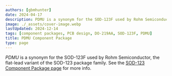 ```yaml
---
authors: [gbmhunter]
date: 2024-04-17
description: PDMU is a synonym for the SOD-123F used by Rohm Semiconductor, the flat-lead variant of the SOD-123 package family.
image: ./_assets/cover-image.webp
lastUpdated: 2024-12-14
tags: [component packages, PCB design, DO-219AA, SOD-123F, PDMU]
title: PDMU Component Package
type: page
---
```


_PDMU_ is a synonym for the SOD-123F used by Rohm Semiconductor, the flat-lead variant of the SOD-123 package family. See the [SOD-123 Component Package page](/pcb-design/component-packages/sod-123-component-package/) for more info.
